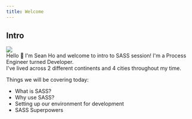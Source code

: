 ```yaml
---
title: Welcome
---
```


## Intro
<div className="me-container">
  <div>
    <img src="/me.jpg" className="me"/>
  </div>
  <div>
    Hello 👋 I'm Sean Ho and welcome to intro to SASS session!
    I'm a Process Engineer turned Developer.<br/> 
    I've lived across 2 different continents and 4 cities throughout my time.
  </div>
</div>



Things we will be covering today:

* What is SASS?
* Why use SASS?
* Setting up our environment for development 
* SASS Superpowers



